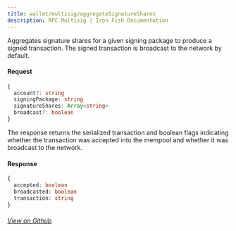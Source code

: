 ```yaml
---
title: wallet/multisig/aggregateSignatureShares
description: RPC Multisig | Iron Fish Documentation
---
```


Aggregates signature shares for a given signing package to produce a signed transaction. The signed transaction is broadcast to the network by default. 

#### Request

```ts
{
  account?: string
  signingPackage: string
  signatureShares: Array<string>
  broadcast?: boolean
}
```

The response returns the serialized transaction and boolean flags indicating whether the transaction was accepted into the mempool and whether it was broadcast to the network.

#### Response

```ts
{
  accepted: boolean
  broadcasted: boolean
  transaction: string
}
```

###### [View on Github](https://github.com/iron-fish/ironfish/blob/master/ironfish/src/rpc/routes/wallet/multisig/aggregateSignatureShares.ts)
